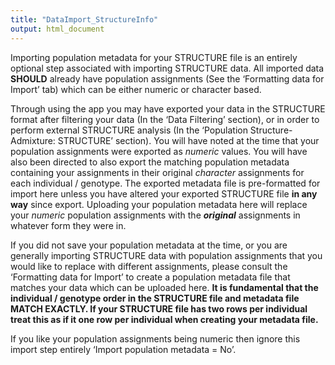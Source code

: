 ---
title: "DataImport_StructureInfo"
output: html_document
---

Importing population metadata for your STRUCTURE file is an entirely optional step associated with importing STRUCTURE data. All imported data **SHOULD** already have population assignments (See the 'Formatting data for Import' tab) which can be either numeric or character based.

Through using the app you may have exported your data in the STRUCTURE format after filtering your data (In the 'Data Filtering' section), or in order to perform external STRUCTURE analysis (In the 'Population Structure- Admixture: STRUCTURE' section). You will have noted at the time that your population assignments were exported as *numeric* values. You will have also been directed to also export the matching population metadata containing your assignments in their original *character* assignments for each individual / genotype. The exported metadata file is pre-formatted for import here unless you have altered your exported STRUCTURE file **in any way** since export. Uploading your population metadata here will replace your *numeric* population assignments with the ***original*** assignments in whatever form they were in.

If you did not save your population metadata at the time, or you are generally importing STRUCTURE data with population assignments that you would like to replace with different assignments, please consult the 'Formatting data for Import' to create a population metadata file that matches your data which can be uploaded here. **It is fundamental that the individual / genotype order in the STRUCTURE file and metadata file MATCH EXACTLY. If your STRUCTURE file has two rows per individual treat this as if it one row per individual when creating your metadata file.**

If you like your population assignments being numeric then ignore this import step entirely 'Import population metadata = No'.

